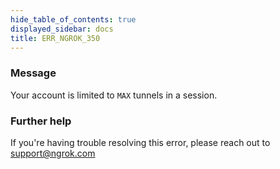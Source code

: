 ```yaml
---
hide_table_of_contents: true
displayed_sidebar: docs
title: ERR_NGROK_350
---
```


### Message

Your account is limited to `MAX` tunnels in a session.

<ErrorDetails />

### Further help

If you're having trouble resolving this error, please reach out to [support@ngrok.com](mailto:support@ngrok.com?subject=Help%20with%20ERR_NGROK_350)
